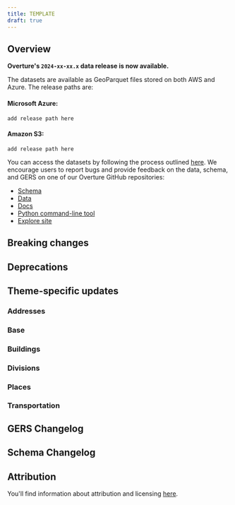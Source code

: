 ```yaml
---
title: TEMPLATE
draft: true
---
```


## Overview

**Overture's `2024-xx-xx.x` data release is now available.** 

<!---  Briefly mention any highlights for this release and something about the status of each theme. --->

The datasets are available as GeoParquet files stored on both AWS and Azure. The release paths are:

#### Microsoft Azure:
```
add release path here
```

#### Amazon S3:
```
add release path here
```

<!--- usually we include channels though which users can communicate with OMF engineers. This info might change. --->

You can access the datasets by following the process outlined [here](https://docs.overturemaps.org/getting-data/). We encourage users to report bugs and provide feedback on the data, schema, and GERS on one of our Overture GitHub repositories:

- [Schema](https://github.com/OvertureMaps/schema)
- [Data](https://github.com/OvertureMaps/data)
- [Docs](https://github.com/OvertureMaps/docs)
- [Python command-line tool](https://github.com/OvertureMaps/overturemaps-py)
- [Explore site](https://github.com/OvertureMaps/io-site)



## Breaking changes



## Deprecations


## Theme-specific updates

### Addresses

### Base

### Buildings

### Divisions

### Places

### Transportation


## GERS Changelog


## Schema Changelog


## Attribution

You'll find information about attribution and licensing [here](/attribution).

